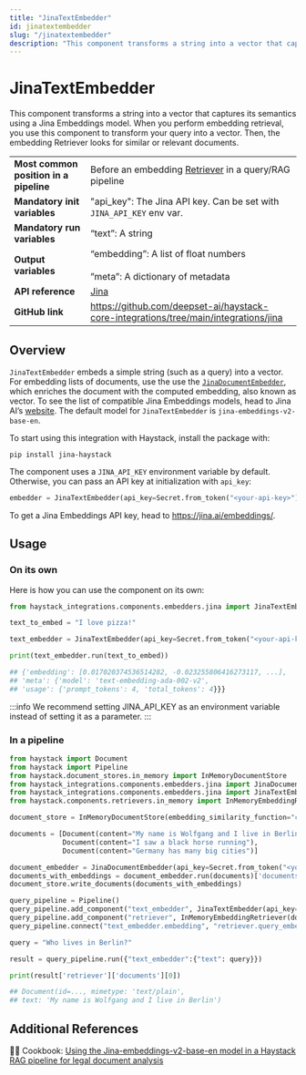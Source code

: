 ```yaml
---
title: "JinaTextEmbedder"
id: jinatextembedder
slug: "/jinatextembedder"
description: "This component transforms a string into a vector that captures its semantics using a Jina Embeddings model. When you perform embedding retrieval, you use this component to transform your query into a vector. Then, the embedding Retriever looks for similar or relevant documents."
---
```


# JinaTextEmbedder

This component transforms a string into a vector that captures its semantics using a Jina Embeddings model. When you perform embedding retrieval, you use this component to transform your query into a vector. Then, the embedding Retriever looks for similar or relevant documents.

|  |  |
| --- | --- |
| **Most common position in a pipeline** | Before an embedding [Retriever](../retrievers.mdx)  in a query/RAG pipeline |
| **Mandatory init variables** | "api_key": The Jina API key. Can be set with `JINA_API_KEY` env var. |
| **Mandatory run variables** | “text”: A string |
| **Output variables** | “embedding”: A list of float numbers  <br /> <br />”meta”: A dictionary of metadata |
| **API reference** | [Jina](/reference/integrations-jina) |
| **GitHub link** | https://github.com/deepset-ai/haystack-core-integrations/tree/main/integrations/jina |

## Overview

`JinaTextEmbedder` embeds a simple string (such as a query) into a vector. For embedding lists of documents, use the use the [`JinaDocumentEmbedder`](jinadocumentembedder.mdx), which enriches the document with the computed embedding, also known as vector. To see the list of compatible Jina Embeddings models, head to Jina AI’s [website](https://jina.ai/embeddings/). The default model for `JinaTextEmbedder` is `jina-embeddings-v2-base-en`.

To start using this integration with Haystack, install the package with:

```shell
pip install jina-haystack
```

The component uses a `JINA_API_KEY` environment variable by default. Otherwise, you can pass an API key at initialization with `api_key`:

```python
embedder = JinaTextEmbedder(api_key=Secret.from_token("<your-api-key>"))
```

To get a Jina Embeddings API key, head to https://jina.ai/embeddings/.

## Usage

### On its own

Here is how you can use the component on its own:

```python
from haystack_integrations.components.embedders.jina import JinaTextEmbedder

text_to_embed = "I love pizza!"

text_embedder = JinaTextEmbedder(api_key=Secret.from_token("<your-api-key>"))

print(text_embedder.run(text_to_embed))

## {'embedding': [0.017020374536514282, -0.023255806416273117, ...],
## 'meta': {'model': 'text-embedding-ada-002-v2',
## 'usage': {'prompt_tokens': 4, 'total_tokens': 4}}}

```

:::info
We recommend setting JINA_API_KEY as an environment variable instead of setting it as a parameter.
:::

### In a pipeline

```python
from haystack import Document
from haystack import Pipeline
from haystack.document_stores.in_memory import InMemoryDocumentStore
from haystack_integrations.components.embedders.jina import JinaDocumentEmbedder
from haystack_integrations.components.embedders.jina import JinaTextEmbedder
from haystack.components.retrievers.in_memory import InMemoryEmbeddingRetriever

document_store = InMemoryDocumentStore(embedding_similarity_function="cosine")

documents = [Document(content="My name is Wolfgang and I live in Berlin"),
             Document(content="I saw a black horse running"),
             Document(content="Germany has many big cities")]

document_embedder = JinaDocumentEmbedder(api_key=Secret.from_token("<your-api-key>"))
documents_with_embeddings = document_embedder.run(documents)['documents']
document_store.write_documents(documents_with_embeddings)

query_pipeline = Pipeline()
query_pipeline.add_component("text_embedder", JinaTextEmbedder(api_key=Secret.from_token("<your-api-key>")))
query_pipeline.add_component("retriever", InMemoryEmbeddingRetriever(document_store=document_store))
query_pipeline.connect("text_embedder.embedding", "retriever.query_embedding")

query = "Who lives in Berlin?"

result = query_pipeline.run({"text_embedder":{"text": query}})

print(result['retriever']['documents'][0])

## Document(id=..., mimetype: 'text/plain',
## text: 'My name is Wolfgang and I live in Berlin')

```

## Additional References

:cook: Cookbook: [Using the Jina-embeddings-v2-base-en model in a Haystack RAG pipeline for legal document analysis](https://haystack.deepset.ai/cookbook/jina-embeddings-v2-legal-analysis-rag)
